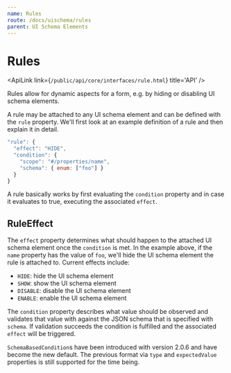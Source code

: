 ```yaml
---
name: Rules
route: /docs/uischema/rules
parent: UI Schema Elements
---
```



# Rules

<ApiLink link={`/public/api/core/interfaces/rule.html`} title='API' />

Rules allow for dynamic aspects for a form, e.g. by hiding or disabling UI schema elements.

A rule may be attached to any UI schema element and can be defined with the `rule` property.
We'll first look at an example definition of a rule and then explain it in detail.

```javascript
"rule": {
  "effect": "HIDE",
  "condition": {
    "scope": "#/properties/name",
    "schema": { enum: ["foo"] }
  }
}
```

A rule basically works by first evaluating the `condition` property and in case it evaluates
to true, executing the associated `effect`.

## RuleEffect

The `effect` property determines what should happen to the attached
UI schema element once the `condition` is met. In the example
above, if the `name` property has the value of `foo`,
we'll hide the UI schema element the rule is attached to. Current effects
include:

- `HIDE`: hide the UI schema element
- `SHOW`: show the UI schema element
- `DISABLE`: disable the UI schema element
- `ENABLE`: enable the UI schema element

The `condition` property describes what value should be observed and validates that value with
against the JSON schema that is specified with `schema`. If validation succeeds the condition is fulfilled
and the associated `effect` will be triggered.

`SchemaBasedCondition`s have been introduced with version 2.0.6 and
have become the new default. The previous format via `type` and
`expectedValue` properties is still supported for the time being.
